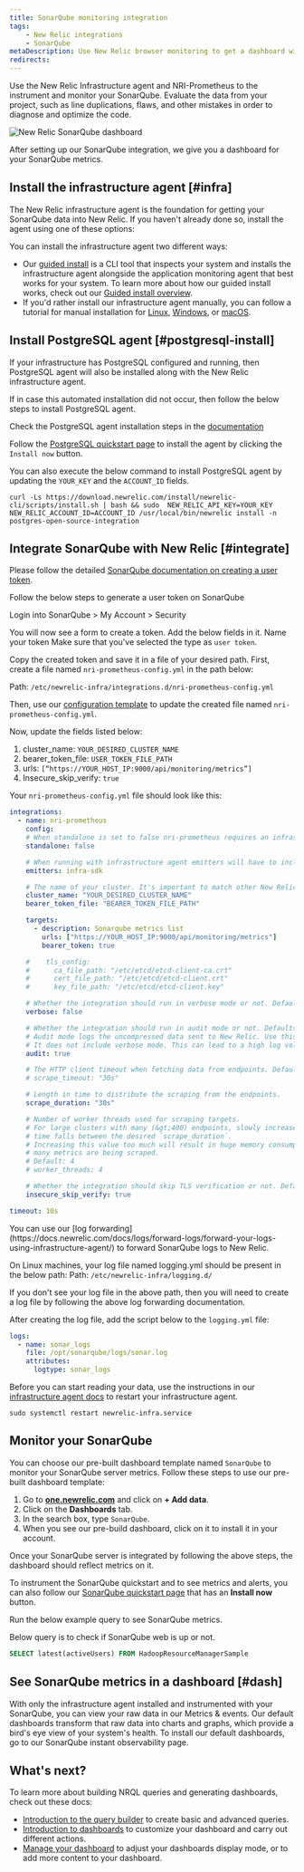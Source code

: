 ```yaml
---
title: SonarQube monitoring integration
tags:
    - New Relic integrations
    - SonarQube
metaDescription: Use New Relic browser monitoring to get a dashboard with metrics from your SonarQube.
redirects: 
---
```


Use the New Relic Infrastructure agent and NRI-Prometheus to the instrument and monitor your SonarQube. Evaluate the data from your project, such as line duplications, flaws, and other mistakes in order to diagnose and optimize the code.

<img
    title="New Relic SonarQube dashboard"
    alt="New Relic SonarQube dashboard"
    src={SonarQubeDashboard}
/>
<figcaption>
After setting up our SonarQube integration, we give you a dashboard for your SonarQube metrics. 
</figcaption>

## Install the infrastructure agent [#infra]

The New Relic infrastructure agent is the foundation for getting your SonarQube data into New Relic. If you haven't already done so, install the agent using one of these options:

You can install the infrastructure agent two different ways:

* Our [guided install](https://one.newrelic.com/nr1-core?state=4f81feab-35f7-e97e-9903-52510f8542bd) is a CLI tool that inspects your system and installs the infrastructure agent alongside the application monitoring agent that best works for your system. To learn more about how our guided install works, check out our [Guided install overview](/docs/infrastructure/host-integrations/installation/new-relic-guided-install-overview).
* If you'd rather install our infrastructure agent manually, you can follow a tutorial for manual installation for [Linux](/docs/infrastructure/install-infrastructure-agent/linux-installation/install-infrastructure-monitoring-agent-linux), [Windows](/docs/infrastructure/install-infrastructure-agent/windows-installation/install-infrastructure-monitoring-agent-windows/), or [macOS](/docs/infrastructure/install-infrastructure-agent/macos-installation/install-infrastructure-monitoring-agent-macos/).

## Install PostgreSQL agent [#postgresql-install] 

If your infrastructure has PostgreSQL configured and running, then PostgreSQL agent will also be installed along with the New Relic infrastructure agent.

If in case this automated installation did not occur, then follow the below steps to install PostgreSQL agent.

Check the PostgreSQL agent installation steps in the [documentation](https://docs.newrelic.com/docs/infrastructure/host-integrations/host-integrations-list/postgresql/postgresql-integration/)

Follow the [PostgreSQL quickstart page](https://newrelic.com/instant-observability/postresql) to install the agent by clicking the `Install now` button.

You can also execute the below command to install PostgreSQL agent by updating the `YOUR_KEY` and the `ACCOUNT_ID` fields.
```
curl -Ls https://download.newrelic.com/install/newrelic-cli/scripts/install.sh | bash && sudo  NEW_RELIC_API_KEY=YOUR_KEY NEW_RELIC_ACCOUNT_ID=ACCOUNT_ID /usr/local/bin/newrelic install -n postgres-open-source-integration

```
## Integrate SonarQube with New Relic [#integrate]

<CollapserGroup>
<Collapser
    id="step1"
    title="Step 1. Creating a User Token on SonarQube Platform"
    >

Please follow the detailed [SonarQube documentation on creating a user token](https://docs.sonarqube.org/9.8/user-guide/user-account/generating-and-using-tokens/#using-a-token).

Follow the below steps to generate a user token on SonarQube

Login into SonarQube > My Account > Security

You will now see a form to create a token. Add the below fields in it.
Name your token
Make sure that you've selected the type as `user token`.

Copy the created token and save it in a file of your desired path.
</Collapser>
<Collapser
    id="step2"
    title="Step 2. Configuring NRI-Prometheus"
    >
First, create a file named `nri-prometheus-config.yml` in the path below:

Path: `/etc/newrelic-infra/integrations.d/nri-prometheus-config.yml`

Then, use our [configuration template](https://github.com/newrelic/nri-prometheus/blob/main/configs/nri-prometheus-config.yml.sample) to update the created file named `nri-prometheus-config.yml`.

Now, update the fields listed below:

1. cluster_name: `YOUR_DESIRED_CLUSTER_NAME`
2. bearer_token_file: `USER_TOKEN_FILE_PATH`
3. urls: `[“https://YOUR_HOST_IP:9000/api/monitoring/metrics”]`
4. Insecure_skip_verify: `true`

Your `nri-prometheus-config.yml` file should look like this:

```yml
integrations:
  - name: nri-prometheus
    config:
    # When standalone is set to false nri-prometheus requires an infrastructure agent to work and send data. Defaults to true
    standalone: false

    # When running with infrastructure agent emitters will have to include infra-sdk
    emitters: infra-sdk

    # The name of your cluster. It's important to match other New Relic products to relate the data.
    cluster_name: "YOUR_DESIRED_CLUSTER_NAME"
    bearer_token_file: "BEARER_TOKEN_FILE_PATH"

    targets:
      - description: Sonarqube metrics list
        urls: ["https://YOUR_HOST_IP:9000/api/monitoring/metrics"]
        bearer_token: true

    #    tls_config:
    #      ca_file_path: "/etc/etcd/etcd-client-ca.crt"
    #      cert_file_path: "/etc/etcd/etcd-client.crt"
    #      key_file_path: "/etc/etcd/etcd-client.key"

    # Whether the integration should run in verbose mode or not. Defaults to false.
    verbose: false

    # Whether the integration should run in audit mode or not. Defaults to false.
    # Audit mode logs the uncompressed data sent to New Relic. Use this to log all data sent.
    # It does not include verbose mode. This can lead to a high log volume, use with care.
    audit: true

    # The HTTP client timeout when fetching data from endpoints. Defaults to 30s.
    # scrape_timeout: "30s"

    # Length in time to distribute the scraping from the endpoints.
    scrape_duration: "30s"

    # Number of worker threads used for scraping targets.
    # For large clusters with many (&gt;400) endpoints, slowly increase until scrape
    # time falls between the desired `scrape_duration`.
    # Increasing this value too much will result in huge memory consumption if too
    # many metrics are being scraped.
    # Default: 4
    # worker_threads: 4

    # Whether the integration should skip TLS verification or not. Defaults to false.
    insecure_skip_verify: true

timeout: 10s
```
</Collapser>
<Collapser
id="step3"
    title="Step 3. Forward SonarQube logs to New Relic"
>
You can use our [log forwarding](https://docs.newrelic.com/docs/logs/forward-logs/forward-your-logs-using-infrastructure-agent/) to forward SonarQube logs to New Relic.

On Linux machines, your log file named logging.yml should be present in the below path:
Path: `/etc/newrelic-infra/logging.d/`

If you don't see your log file in the above path, then you will need to create a log file by following the above log forwarding documentation.

After creating the log file, add the script below to the `logging.yml` file:

```yml
logs:
  - name: sonar_logs
    file: /opt/sonarqube/logs/sonar.log
    attributes: 
      logtype: sonar_logs
``` 
</Collapser>
<Collapser
id="step4"
    title="Step 4. Restart the New Relic infrastructure agent"
>

Before you can start reading your data, use the instructions in our [infrastructure agent docs](/docs/infrastructure/install-infrastructure-agent/manage-your-agent/start-stop-restart-infrastructure-agent/) to restart your infrastructure agent.

```shell
sudo systemctl restart newrelic-infra.service
```
</Collapser>
</CollapserGroup>

## Monitor your SonarQube

You can choose our pre-built dashboard template named `SonarQube` to monitor your SonarQube server metrics. Follow these steps to use our pre-built dashboard template:

1. Go to **[one.newrelic.com](https://one.newrelic.com/)** and click on **+ Add data**.
2.  Click on the **Dashboards** tab.
3.  In the search box, type `SonarQube`.
4.  When you see our pre-build dashboard, click on it to install it in your account.

Once your SonarQube server is integrated by following the above steps, the dashboard should reflect metrics on it.

To instrument the SonarQube quickstart and to see metrics and alerts, you can also follow our [SonarQube quickstart page](https://newrelic.com/instant-observability/apache-hadoop) that has an **Install now** button.

Run the below example query to see SonarQube metrics.

Below query is to check if SonarQube web is up or not.

```sql
SELECT latest(activeUsers) FROM HadoopResourceManagerSample
```
## See SonarQube metrics in a dashboard [#dash]

With only the infrastructure agent installed and instrumented with your SonarQube, you can view your raw data in our Metrics & events. Our default dashboards transform that raw data into charts and graphs, which provide a bird's eye view of your system's health. To install our default dashboards, go to our SonarQube instant observability page.

## What's next?

To learn more about building NRQL queries and generating dashboards, check out these docs:

* [Introduction to the query builder](/docs/query-your-data/explore-query-data/query-builder/introduction-query-builder) to create basic and advanced queries.
* [Introduction to dashboards](/docs/query-your-data/explore-query-data/dashboards/introduction-dashboards) to customize your dashboard and carry out different actions.
* [Manage your dashboard](/docs/query-your-data/explore-query-data/dashboards/manage-your-dashboard) to adjust your dashboards display mode, or to add more content to your dashboard.
